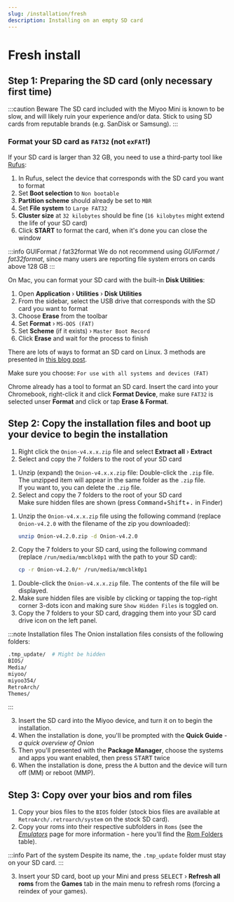 ```yaml
---
slug: /installation/fresh
description: Installing on an empty SD card
---
```




# Fresh install


## Step 1: Preparing the SD card (only necessary first time)


:::caution Beware
The SD card included with the Miyoo Mini is known to be slow, and will likely ruin your experience and/or data.
Stick to using SD cards from reputable brands (e.g. SanDisk or Samsung).
:::

### Format your SD card as `FAT32` (not `exFAT`!)


<Tabs groupId="os" queryString>
<TabItem value="win" label="Windows">


If your SD card is larger than 32 GB, you need to use a third-party tool like [Rufus](https://rufus.ie/):

1. In Rufus, select the device that corresponds with the SD card you want to format
2. Set **Boot selection** to `Non bootable`
3. **Partition scheme** should already be set to `MBR`
4. Set **File system** to `Large FAT32`
5. **Cluster size** at `32 kilobytes` should be fine (`16 kilobytes` might extend the life of your SD card)
6. Click **START** to format the card, when it's done you can close the window

:::info GUIFormat / fat32format
We do not recommend using *GUIFormat / fat32format*, since many users are reporting file system errors on cards above 128 GB
:::


</TabItem>
<TabItem value="mac" label="Mac">


On Mac, you can format your SD card with the built-in **Disk Utilities**:

1. Open **Application** › **Utilities** › **Disk Utilities**
2. From the sidebar, select the USB drive that corresponds with the SD card you want to format
3. Choose **Erase** from the toolbar
4. Set **Format** › `MS-DOS (FAT)`
5. Set **Scheme** (if it exists) › `Master Boot Record`
6. Click **Erase** and wait for the process to finish


</TabItem>
<TabItem value="linux" label="Linux">


There are lots of ways to format an SD card on Linux. 3 methods are presented in [this blog post](https://www.golinuxcloud.com/steps-to-format-sd-card-in-linux/).

Make sure you choose: `For use with all systems and devices (FAT)`


</TabItem>
<TabItem value="chromeos" label="Chrome OS">

Chrome already has a tool to format an SD card. Insert the card into your Chromebook, right-click it and click **Format Device**, make sure `FAT32` is selected unser **Format** and click or tap **Erase & Format**. 

</TabItem>
</Tabs>


## Step 2: Copy the installation files and boot up your device to begin the installation


<Tabs groupId="os" queryString>
<TabItem value="win" label="Windows">


1. Right click the `Onion-v4.x.x.zip` file and select **Extract all** › **Extract**
2. Select and copy the 7 folders to the root of your SD card


</TabItem>
<TabItem value="mac" label="Mac">


1. Unzip (expand) the `Onion-v4.x.x.zip` file: Double-click the `.zip` file.  
   The unzipped item will appear in the same folder as the `.zip` file.  
   If you want to, you can delete the `.zip` file.
2. Select and copy the 7 folders to the root of your SD card  
   Make sure hidden files are shown (press <kbd>Command</kbd>+<kbd>Shift</kbd>+<kbd>.</kbd> in Finder)


</TabItem>
<TabItem value="linux" label="Linux">


1. Unzip the `Onion-v4.x.x.zip` file using the following command (replace `Onion-v4.2.0` with the filename of the zip you downloaded):

   ```sh
   unzip Onion-v4.2.0.zip -d Onion-v4.2.0
   ```

2. Copy the 7 folders to your SD card, using the following command (replace `/run/media/mmcblk0p1` with the path to your SD card):

   ```sh
   cp -r Onion-v4.2.0/* /run/media/mmcblk0p1
   ```


</TabItem>
<TabItem value="chromeos" label="Chrome OS">

1. Double-click the `Onion-v4.x.x.zip` file. The contents of the file will be displayed.
2. Make sure hidden files are visible by clicking or tapping the top-right corner 3-dots icon and making sure `Show Hidden Files` is toggled on.
3. Copy the 7 folders to your SD card, dragging them into your SD card drive icon on the left panel.

</TabItem>
</Tabs>

:::note Installation files
The Onion installation files consists of the following folders:
```sh showLineNumbers
.tmp_update/  # Might be hidden
BIOS/
Media/
miyoo/
miyoo354/
RetroArch/
Themes/
```
:::

3. Insert the SD card into the Miyoo device, and turn it on to begin the installation.
4. When the installation is done, you'll be prompted with the **Quick Guide** - *a quick overview of Onion*
5. Then you'll presented with the **Package Manager**, choose the systems and apps you want enabled, then press <kbd>START</kbd> twice
6. When the installation is done, press the <kbd>A</kbd> button and the device will turn off (MM) or reboot (MMP).


## Step 3: Copy over your bios and rom files

1. Copy your bios files to the `BIOS` folder (stock bios files are available at `RetroArch/.retroarch/system` on the stock SD card).  
2. Copy your roms into their respective subfolders in `Roms` (see the *[Emulators](../emulators)* page for more information - here you'll find the [Rom Folders](../emulators/folders) table).

:::info Part of the system
Despite its name, the `.tmp_update` folder must stay on your SD card.
:::

3. Insert your SD card, boot up your Mini and press <kbd>SELECT</kbd> › **Refresh all roms** from the **Games** tab in the main menu to refresh roms (forcing a reindex of your games).

